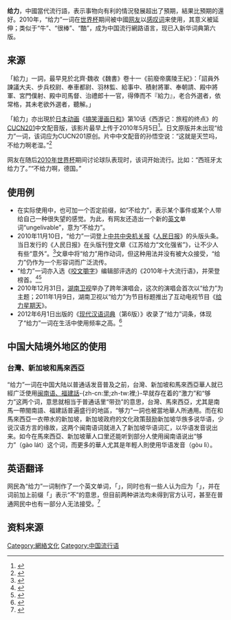 '''给力'''，中國當代流行語，表示事物向有利的情況發展超出了預期，結果比預期的還好。2010年，“给力”一词在[[世界盃足球賽|世界杯]]期间被中國[[网友|网友]]以[[感叹词|感叹词]]来使用，其意义被延伸；类似于“牛”、“很棒”、“酷”，成为中国流行網路语言，现已入新华词典第六版。

==来源==
「給力」一詞，最早見於北齊·魏收《魏書》卷十一《前廢帝廣陵王紀》：「詔員外諫議大夫、步兵校尉、奉車都尉、羽林監、給事中、積射將軍、奉朝請、殿中將軍、宮門僕射、殿中司馬督、治禮郎十一官，得俸而不『給力』，老合外選者，依常格，其未老欲外選者，聽解。」　　
   
「給力」亦出現於[[日本动画|日本动画]]《[[搞笑漫画日和|搞笑漫画日和]]》第10话《西游记：旅程的终点》的[[CUCN201|CUCN201]]中文配音版，该影片最早上传于2010年5月5日<ref>{{Cite web |url=http://www.tudou.com/programs/view/6u0BuUEVmtc/ |title=【土豆首发】搞笑漫画日和之《西游记：旅程的终点》（中文配音）（cucn201） |accessdate=2012-05-06 |archive-date=2011-07-29 |archive-url=https://web.archive.org/web/20110729065918/http://www.tudou.com/programs/view/6u0BuUEVmtc |dead-url=no }}</ref>。日文原版并未出现“给力”一词，该词应为CUCN201原创。片中中文配音的孙悟空说：“这就是天竺吗，不给力啊老湿。”<ref>{{Cite web |url=http://news.qq.com/a/20101010/001025.htm |title=“给力”成中国网民新口头禅 网络人气狂飙 |accessdate=2011-01-17 |archive-date=2010-11-01 |archive-url=https://web.archive.org/web/20101101095521/http://news.qq.com/a/20101010/001025.htm |dead-url=no }}</ref>

网友在随后[[2010年世界杯|2010年世界杯]]期间讨论球队表现时，该词开始流行。比如：“西班牙太给力了。”“不给力啊，德国。”

==使用例==
* 在实际使用中，也可加一个否定前缀，如“不给力”，表示某个事件或某个人带给自己一种很失望的感觉。为此，有网友还造出一个新的[[英文|英文]]单词“ungelivable”，意为“不给力”。
* 2010年11月10日，“给力”一词登上[[中共中央|中共中央]][[机关报|机关报]]《[[人民日报|人民日报]]》的头版头条。当日发行的《人民日报》在头版刊登文章《江苏给力“文化强省”》，让不少人有些“意外”。<ref>{{cite news | url=http://tech.sina.com.cn/i/2010-11-11/10354854451.shtml | title=网络热词“给力”登上人民日报头版头条 | work=新浪科技 | publisher=《山东商报》 | author=高家涛 | accessdate=2011-01-17 | archive-date=2010-11-14 | archive-url=https://web.archive.org/web/20101114042515/http://tech.sina.com.cn/i/2010-11-11/10354854451.shtml | dead-url=no }}</ref>文章中将“给力”用作动词，但这种用法并没有被大众接受，“给力”仍作为一个形容词而广泛流传。
* “给力”一词亦入选《[[咬文嚼字|咬文嚼字]]》编辑部评选的《2010年十大流行语》，并荣登榜首。<ref>{{cite web | url=http://news.xinhuanet.com/edu/2010-12/28/c_12927116.htm | title=《咬文嚼字》2010年十大流行语评选出炉 | work=新华网 | date=2010-12-28 }}{{dead link|date=2018年4月 |bot=InternetArchiveBot |fix-attempted=yes }}</ref><ref>{{Cite web |url=http://blog.sina.com.cn/s/blog_4c0596f60100nnw9.html |title=2010年十大流行语_咬文嚼字_新浪博客 |accessdate=2013-03-17 |archive-date=2017-09-04 |archive-url=https://web.archive.org/web/20170904023315/http://blog.sina.com.cn/s/blog_4c0596f60100nnw9.html |dead-url=no }}</ref>
* 2010年12月31日，[[湖南卫视|湖南卫视]]举办了跨年演唱会，这次的演唱会首次以“给力”为主题；2011年1月9日，湖南卫视以“给力”为节目标题推出了互动电视节目《[[给力星期天|给力星期天]]》。
* 2012年6月1日出版的《[[现代汉语词典|现代汉语词典]]（第6版）》收录了“给力”词条，体现了“给力”一词在生活中使用频率之高。<ref>{{cite news | url=http://www.chinanews.com/cul/2012/07-15/4033242.shtml | title=新版《现代汉语词典》发行 给力、雷人等词收录 | work=中国新闻网 | date=2012-07-15 | accessdate=2013-03-17 | archive-date=2012-08-22 | archive-url=https://web.archive.org/web/20120822210850/http://www.chinanews.com/cul/2012/07-15/4033242.shtml | dead-url=no }}</ref>

==中国大陆境外地区的使用==

===台灣、新加坡和馬來西亞===
{{無來源章節}}
“给力”一词在中国大陆以普通话发音普及之前，台灣、新加坡和馬來西亞華人就已經广泛使用[[闽南语、福建話|闽南语、福建話]]-{zh-cn:里;zh-tw:裡;}-早就存在着的“激力”和“够力”这两个词，意思就相当于普通话里“带劲”的意思，台灣、馬來西亞，尤其是南馬一帶閩南語、福建話普遍盛行的地區，“够力”一詞也被當地華人所通用。而在和馬來西亞一衣帶水的新加坡，新加坡政府的文化政策鼓励新加坡华族多说华语，少说汉语方言的缘故，这两个闽南语词就进入了新加坡华语词汇，以华语发音说出来。如今在馬來西亞、新加坡華人口里还能听到部分人使用闽南语说出“够力”（gào lát）这个词，而更多的華人尤其是年輕人則使用华语发音（gòu lì）。

==英语翻译==
网民為“给力”一词制作了一个英文单词，「{{lang|en|geliable}}」，同时也有一些人认为应为「{{lang|en|gelivable}}」，并在词前加上前缀「{{lang|en|un}}」表示“不”的意思，但目前两种讲法均未得到官方认可，甚至在普通网民中也有一部分人无法接受。<ref>{{Cite web |url=http://www.wzrb.com.cn/article194744show.html |title=Geliable! 网上流行“中式英文” |accessdate=2011-07-16 |archive-date=2014-10-19 |archive-url=https://web.archive.org/web/20141019161606/http://www.wzrb.com.cn/article194744show.html |dead-url=no }}</ref>

==资料来源==
{{reflist}}
[[Category:網絡文化|Category:網絡文化]]
[[Category:中国流行语|Category:中国流行语]]